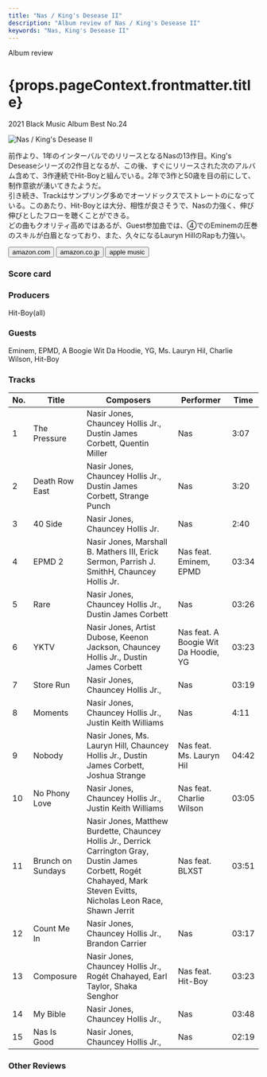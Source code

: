 ```yaml
---
title: "Nas / King's Desease II"
description: "Album review of Nas / King's Desease II"
keywords: "Nas, King's Desease II"
---
```






<p className="largeP">Album review</p>
<h1 className="h1--no--margin">{props.pageContext.frontmatter.title}</h1>
<p className="largeP">
  <Link to="/best50/2021/">2021 Black Music Album Best No.24</Link>
</p>

<Row  className="image-card-group">
	<Column colMd={"3"} colLg={"4"} noGutterMdLeft="">
       <ImageCard>

![Nas / King's Desease II](../../images/cd/nas9L.jpg)

</ImageCard>
	</Column>
	<Column colMd={"4"} colLg={"8"} noGutterMdLeft="">
		<p>
			前作より、1年のインターバルでのリリースとなるNasの13作目。King's Deseaseシリーズの2作目となるが、この後、すぐにリリースされた次のアルバム含めて、3作連続でHit-Boyと組んでいる。2年で3作と50歳を目の前にして、制作意欲が湧いてきたようだ。
			<br/>引き続き、Trackはサンプリング多めでオーソドックスでストレートのになっている。このあたり、Hit-Boyとは大分、相性が良さそうで、Nasの力強く、伸び伸びとしたフローを聴くことができる。
			<br/>どの曲もクオリティ高めではあるが、Guest参加曲では、④でのEminemの圧巻のスキルが白眉となっており、また、久々になるLauryn HillのRapも力強い。
		</p>
		<div>
		  <Button className="button-right-mergin"  href="https://amzn.to/3Kp7zLJ" kind="primary" size="small" renderIcon={ArrowUpRight24}>
  	    amazon.com
  	  </Button>
  	  <Button className="button-right-mergin"  href="https://amzn.to/3xgVmVO" kind="secondary" size="small" renderIcon={ArrowUpRight24}>
  	    amazon.co.jp
  	  </Button>
			<Button className="button-right-mergin"  href="https://apple.co/38x0gU1" kind="tertiary" size="small" renderIcon={ArrowUpRight24}>
  	   	apple music
  	  </Button>
			<AdvJS2/>
		</div>
	</Column>
</Row>
<Row >
	<Column colMd={"4"} colLg={"4"} noGutterMdLeft="">
		<div>
		  <h3>Score card</h3>
			<SliderJS1 value="2" />
		  <SliderJS2 value="1" />
			<SliderJS3 value="1" />
		  <SliderJS4 value="9" />
		</div>
	</Column>
	<Column colMd={"8"} colLg={"8"} noGutterMdLeft="">
		<div>
			<h3>Producers</h3>
			<p>
				Hit-Boy(all)
			</p>
			<h3>Guests</h3>
			<p>
				Eminem, EPMD, A Boogie Wit Da Hoodie, YG, Ms. Lauryn Hil, Charlie Wilson, Hit-Boy
			</p>
		</div>
	</Column>
</Row>

<h3>Tracks</h3>

| No. | Title             | Composers                                                                                                                                                               | Performer                            | Time  |
| --- | ----------------- | ----------------------------------------------------------------------------------------------------------------------------------------------------------------------- | ------------------------------------ | ----- |
| 1   | The Pressure      | Nasir Jones, Chauncey Hollis Jr., Dustin James Corbett, Quentin Miller                                                                                                  | Nas                                  | 3:07  |
| 2   | Death Row East    | Nasir Jones, Chauncey Hollis Jr., Dustin James Corbett, Strange Punch                                                                                                   | Nas                                  | 3:20  |
| 3   | 40 Side           | Nasir Jones, Chauncey Hollis Jr.                                                                                                                                        | Nas                                  | 2:40  |
| 4   | EPMD 2            | Nasir Jones, Marshall B. Mathers III, Erick Sermon, Parrish J. SmithH, Chauncey Hollis Jr.                                                                              | Nas feat. Eminem, EPMD               | 03:34 |
| 5   | Rare              | Nasir Jones, Chauncey Hollis Jr., Dustin James Corbett                                                                                                                  | Nas                                  | 03:26 |
| 6   | YKTV              | Nasir Jones, Artist Dubose, Keenon Jackson, Chauncey Hollis Jr., Dustin James Corbett                                                                                   | Nas feat. A Boogie Wit Da Hoodie, YG | 03:23 |
| 7   | Store Run         | Nasir Jones, Chauncey Hollis Jr.,                                                                                                                                       | Nas                                  | 03:19 |
| 8   | Moments           | Nasir Jones, Chauncey Hollis Jr., Justin Keith Williams                                                                                                                 | Nas                                  | 4:11  |
| 9   | Nobody            | Nasir Jones, Ms. Lauryn Hill, Chauncey Hollis Jr., Dustin James Corbett, Joshua Strange                                                                                 | Nas feat. Ms. Lauryn Hil             | 04:42 |
| 10  | No Phony Love     | Nasir Jones, Chauncey Hollis Jr., Justin Keith Williams                                                                                                                 | Nas feat. Charlie Wilson             | 03:05 |
| 11  | Brunch on Sundays | Nasir Jones, Matthew Burdette, Chauncey Hollis Jr., Derrick Carrington Gray, Dustin James Corbett, Rogét Chahayed, Mark Steven Evitts, Nicholas Leon Race, Shawn Jerrit | Nas feat. BLXST                      | 03:51 |
| 12  | Count Me In       | Nasir Jones, Chauncey Hollis Jr., Brandon Carrier                                                                                                                       | Nas                                  | 03:17 |
| 13  | Composure         | Nasir Jones, Chauncey Hollis Jr., Rogét Chahayed, Earl Taylor, Shaka Senghor                                                                                            | Nas feat. Hit-Boy                    | 03:23 |
| 14  | My Bible          | Nasir Jones, Chauncey Hollis Jr.,                                                                                                                                       | Nas                                  | 03:48 |
| 15  | Nas Is Good       | Nasir Jones, Chauncey Hollis Jr.,                                                                                                                                       | Nas                                  | 02:19 |

<h3>Other Reviews</h3>

<Row>
  <Column colMd={3} colLg={3} noGutterMdLeft>
    <Review1 />
  </Column>
</Row>

<AdvJS3 />
